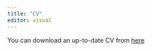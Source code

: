 ```yaml
---
title: "CV"
editor: visual
---
```


You can download an up-to-date CV from [here](https://github.com/mdahirel/cv/raw/main/cv.pdf){target="_blank"}
